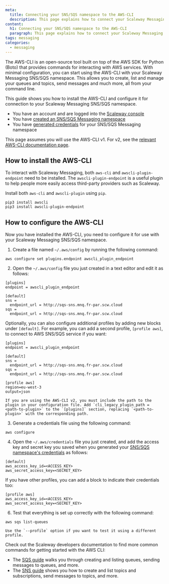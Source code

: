 ```yaml
---
meta:
  title: Connecting your SNS/SQS namespace to the AWS-CLI
  description: This page explains how to connect your Scaleway Messaging SNS/SQS namespace to the AWS-CLI
content:
  h1: Connecting your SNS/SQS namespace to the AWS-CLI
  paragraph: This page explains how to connect your Scaleway Messaging SNS/SQS namespace to the AWS-CLI
tags: messaging
categories: 
  - messaging
---
```


The AWS-CLI is an open-source tool built on top of the AWS SDK for Python (Boto) that provides commands for interacting with AWS services. With minimal configuration, you can start using the AWS-CLI with your Scaleway Messaging SNS/SQS namespace. This allows you to create, list and manage your queues and topics, send messages and much more, all from your command line.

This guide shows you how to install the AWS-CLI and configure it for connection to your Scaleway Messaging SNS/SQS namespace.

<Message type="requirement">

  - You have an account and are logged into the [Scaleway console](https://console.scaleway.com)  
  - You have [created an SNS/SQS Messaging namespace](/compute/messaging/how-to/create-namespace/)
  - You have [generated credentials](/compute/messaging/how-to/create-credentials/) for your SNS/SQS Messaging namespace

</Message>

<Message type="note">

  This page assumes you will use the AWS-CLI v1. For v2, see the [relevant AWS-CLI documentation page](https://docs.aws.amazon.com/cli/latest/userguide/install-cliv2.html). 

</Message>

## How to install the AWS-CLI

To interact with Scaleway Messaging, both `aws-cli` and `awscli-plugin-endpoint` need to be installed. The `awscli-plugin-endpoint` is a useful plugin to help people more easily access third-party providers such as Scaleway.

Install both `aws-cli` and `awscli-plugin` using `pip`.

  ```
  pip3 install awscli
  pip3 install awscli-plugin-endpoint
  ```

## How to configure the AWS-CLI

Now you have installed the AWS-CLI, you need to configure it for use with your Scaleway Messaging SNS/SQS namespace.

1. Create a file named `~/.aws/config` by running the following command:

  ```
  aws configure set plugins.endpoint awscli_plugin_endpoint
  ```

2. Open the `~/.aws/config` file you just created in a text editor and edit it as follows:

  ```
  [plugins]
  endpoint = awscli_plugin_endpoint

  [default]
  sns =
	endpoint_url = http://sqs-sns.mnq.fr-par.scw.cloud
  sqs =
	endpoint_url = http://sqs-sns.mnq.fr-par.scw.cloud 
  ```

  Optionally, you can also configure additional profiles by adding new blocks under `[default]`. For example, you can add a second profile, `[profile aws]`, to connect to AWS SNS/SQS service if you want:
  
  ``` 
  [plugins]
  endpoint = awscli_plugin_endpoint

  [default]
  sns =
	endpoint_url = http://sqs-sns.mnq.fr-par.scw.cloud
  sqs =
	endpoint_url = http://sqs-sns.mnq.fr-par.scw.cloud

  [profile aws]
  region=eu-west-3
  output=json
  ```

  <Message type="important">

    If you are using the AWS-CLI v2, you must include the path to the plugin in your configuration file. Add `cli_legacy_plugin_path = <path-to-plugin>` to the `[plugins]` section, replacing `<path-to-plugin>` with the corresponding path. 

  </Message>

3. Generate a credentials file using the following command:

  ```
  aws configure
  ```

4. Open the `~/.aws/credentials` file you just created, and add the access key and secret key you saved when you generated your [SNS/SQS namespace's credentials](/compute/messaging/how-to/create-credentials/) as follows:

  ```
  [default]
  aws_access_key_id=<ACCESS_KEY>
  aws_secret_access_key=<SECRET_KEY>
  ```

  If you have other profiles, you can add a block to indicate their credentials too:
  
  ```
  [profile aws]
  aws_access_key_id=<ACCESS_KEY>
  aws_secret_access_key=<SECRET_KEY>
  ```

6. Test that everything is set up correctly with the following command:

  ```
  aws sqs list-queues
  ```

    Use the `--profile` option if you want to test it using a different profile.

<Message type="tip">

  Check out the Scaleway developers documentation to find more common commands for getting started with the AWS CLI:
  - The [SQS guide](https://developers.scaleway.com/en/products/messaging_and_queuing/api/v1alpha1/#getting-started-with-sqs) walks you through creating and listing queues, sending messages to queues, and more. 
  - The [SNS guide](https://developers.scaleway.com/en/products/messaging_and_queuing/api/v1alpha1/#getting-started-with-sns) shows you how to create and list topics and subscriptions, send messages to topics, and more.

</Message>